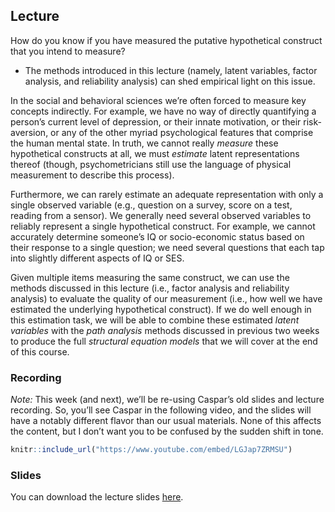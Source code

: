 ## Lecture

How do you know if you have measured the putative hypothetical construct that 
you intend to measure?

- The methods introduced in this lecture (namely, latent variables, factor 
analysis, and reliability analysis) can shed empirical light on this issue. 

In the social and behavioral sciences we're often forced to measure key concepts
indirectly. For example, we have no way of directly quantifying a person's 
current level of depression, or their innate motivation, or their risk-aversion,
or any of the other myriad psychological features that comprise the human mental 
state. In truth, we cannot really *measure* these hypothetical 
constructs at all, we must *estimate* latent representations thereof (though, 
psychometricians still use the language of physical measurement to describe this 
process).

Furthermore, we can rarely estimate an adequate representation with only a single 
observed variable (e.g., question on a survey, score on a test, reading from a 
sensor). We generally need several observed variables to reliably represent a 
single hypothetical construct. For example, we cannot accurately determine 
someone’s IQ or socio-economic status based on their response to a single 
question; we need several questions that each tap into slightly different 
aspects of IQ or SES. 

Given multiple items measuring the same construct, we can use the methods 
discussed in this lecture (i.e., factor analysis and reliability analysis) to 
evaluate the quality of our measurement (i.e., how well we have estimated the 
underlying hypothetical construct). If we do well enough in this estimation 
task, we will be able to combine these estimated *latent variables* with the 
*path analysis* methods discussed in previous two weeks to produce the full
*structural equation models* that we will cover at the end of this course. 

### Recording

*Note:* This week (and next), we'll be re-using Caspar's old slides and lecture
recording. So, you'll see Caspar in the following video, and the slides will
have a notably different flavor than our usual materials. None of this affects
the content, but I don't want you to be confused by the sudden shift in tone.

```{r, echo = FALSE}
knitr::include_url("https://www.youtube.com/embed/LGJap7ZRMSU")
```

### Slides

You can download the lecture slides [here](pdf/tcsm_week_2.pdf).
